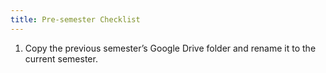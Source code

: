 ```yaml
---
title: Pre-semester Checklist
---
```


1. Copy the previous semester's Google Drive folder and rename it to the current semester.





